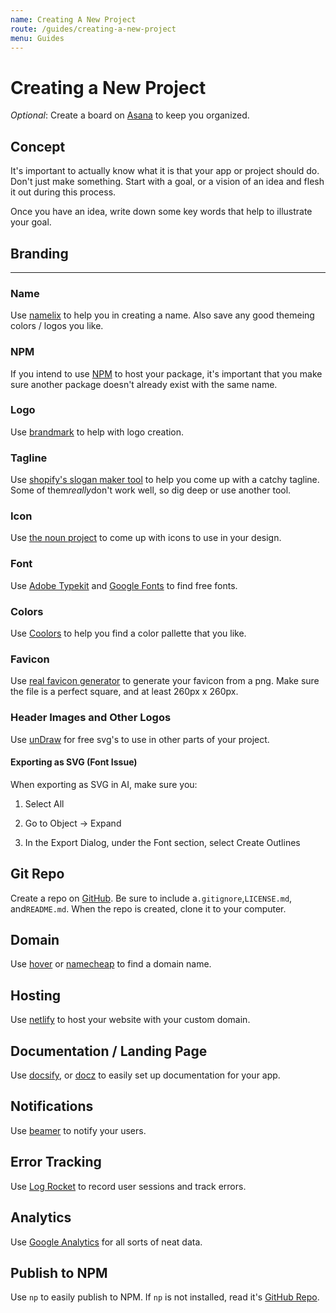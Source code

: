 ```yaml
---
name: Creating A New Project
route: /guides/creating-a-new-project
menu: Guides
---
```


# Creating a New Project

_Optional_: Create a board on [Asana](https://app.asana.com/) to keep you organized.

## Concept
It's important to actually know what it is that your app or project should do. Don't just make something. Start with a goal, or a vision of an idea and flesh it out during this process.

Once you have an idea, write down some key words that help to illustrate your goal.

## Branding

---

### Name
Use [namelix](https://namelix.com) to help you in creating a name. Also save any good themeing colors / logos you like.

### NPM

If you intend to use [NPM](https://www.npmjs.com/) to host your package, it's important that you make sure another package doesn't already exist with the same name.

### Logo

Use [brandmark](https://app.brandmark.io/v2/) to help with logo creation.

### Tagline

Use [shopify's slogan maker tool](https://www.shopify.com/tools/slogan-maker/) to help you come up with a catchy tagline. Some of them*really*don't work well, so dig deep or use another tool.

### Icon

Use [the noun project](https://thenounproject.com/) to come up with icons to use in your design.

### Font

Use [Adobe Typekit](https://typekit.com) and [Google Fonts](https://fonts.google.com) to find free fonts.

### Colors

Use [Coolors](https://coolors.co/) to help you find a color pallette that you like.

### Favicon

Use [real favicon generator](https://realfavicongenerator.net) to generate your favicon from a png. Make sure the file is a perfect square, and at least 260px x 260px.

### Header Images and Other Logos

Use [unDraw](https://undraw.co) for free svg's to use in other parts of your project.

#### Exporting as SVG (Font Issue)

When exporting as SVG in AI, make sure you:

1. Select All

2. Go to Object -> Expand

3. In the Export Dialog, under the Font section, select Create Outlines

## Git Repo

Create a repo on [GitHub](https://github.com). Be sure to include a`.gitignore`,`LICENSE.md`, and`README.md`. When the repo is created, clone it to your computer.

## Domain

Use [hover](https://www.hover.com/) or [namecheap](https://www.namecheap.com) to find a domain name.

## Hosting

Use [netlify](https://www.netlify.com) to host your website with your custom domain.

## Documentation / Landing Page

Use [docsify](https://docsify.now.sh), or [docz](https://www.docz.site/) to easily set up documentation for your app.

## Notifications

Use [beamer](https://www.getbeamer.com/) to notify your users.

## Error Tracking

Use [Log Rocket](https://logrocket.com/) to record user sessions and track errors.

## Analytics

Use [Google Analytics](https://analytics.google.com/) for all sorts of neat data.

## Publish to NPM

Use `np` to easily publish to NPM. If `np` is not installed, read it's [GitHub Repo](https://github.com/sindresorhus/np).
